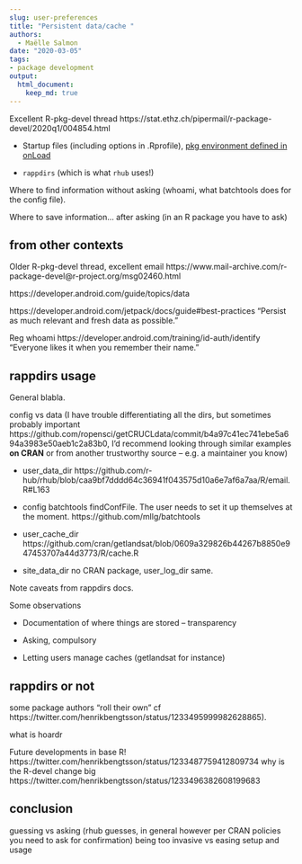 ```yaml
---
slug: user-preferences
title: "Persistent data/cache "
authors:
  - Maëlle Salmon
date: "2020-03-05"
tags:
- package development
output: 
  html_document:
    keep_md: true
---
```


Excellent R-pkg-devel thread https://stat.ethz.ch/pipermail/r-package-devel/2020q1/004854.html

* Startup files (including options in .Rprofile), [pkg environment defined in onLoad](https://github.com/eddelbuettel/anytime/blob/caf5ae8f0824c212ac418eb3a1db3f95097153ed/R/init.R)

* `rappdirs` (which is what `rhub` uses!)


Where to find information without asking (whoami, what batchtools does for the config file).

Where to save information... after asking (in an R package you have to ask)



## from other contexts

Older R-pkg-devel thread, excellent email https://www.mail-archive.com/r-package-devel@r-project.org/msg02460.html

https://developer.android.com/guide/topics/data

https://developer.android.com/jetpack/docs/guide#best-practices "Persist as much relevant and fresh data as possible."

Reg whoami https://developer.android.com/training/id-auth/identify "Everyone likes it when you remember their name."

## rappdirs usage

General blabla.

config vs data (I have trouble differentiating all the dirs, but sometimes probably important https://github.com/ropensci/getCRUCLdata/commit/b4a97c41ec741ebe5a694a3983e50aeb1c2a83b0, I'd recommend looking through similar examples **on CRAN** or from another trustworthy source -- e.g. a maintainer you know)

* user_data_dir https://github.com/r-hub/rhub/blob/caa9bf7dddd64c36941f043575d10a6e7af6a7aa/R/email.R#L163

* config batchtools findConfFile. The user needs to set it up themselves at the moment. https://github.com/mllg/batchtools

* user_cache_dir https://github.com/cran/getlandsat/blob/0609a329826b44267b8850e947453707a44d3773/R/cache.R

* site_data_dir no CRAN package, user_log_dir same.

Note caveats from rappdirs docs.

Some observations

* Documentation of where things are stored -- transparency

* Asking, compulsory

* Letting users manage caches (getlandsat for instance)

## rappdirs or not

some package authors "roll their own" cf https://twitter.com/henrikbengtsson/status/1233495999982628865).

what is hoardr

Future developments in base R! https://twitter.com/henrikbengtsson/status/1233487759412809734 why is the R-devel change big https://twitter.com/henrikbengtsson/status/1233496382608199683

## conclusion

guessing vs asking (rhub guesses, in general however per CRAN policies you need to ask for confirmation)
being too invasive vs easing setup and usage

